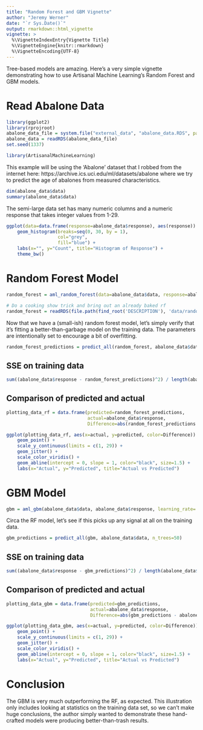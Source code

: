 ```yaml
---
title: "Random Forest and GBM Vignette"
author: "Jeremy Werner"
date: "`r Sys.Date()`"
output: rmarkdown::html_vignette
vignette: >
  %\VignetteIndexEntry{Vignette Title}
  %\VignetteEngine{knitr::rmarkdown}
  %\VignetteEncoding{UTF-8}
---
```


Tree-based models are amazing. Here's a very simple vignette demonstrating how to use Artisanal Machine Learning's Random Forest and GBM models.

# Read Abalone Data

```r
library(ggplot2)
library(rprojroot)
abalone_data_file = system.file("external_data", "abalone_data.RDS", package="ArtisanalMachineLearning", mustWork=TRUE)
abalone_data = readRDS(abalone_data_file)
set.seed(1337)
```

```r
library(ArtisanalMachineLearning)
```

This example will be using the 'Abalone' dataset that I robbed from the internet here: https://archive.ics.uci.edu/ml/datasets/abalone where we try to predict the age of abalones from measured characteristics.

```r
dim(abalone_data$data)
summary(abalone_data$data)
```

The semi-large data set has many numeric columns and a numeric response that takes integer values from 1-29.

```r
ggplot(data=data.frame(response=abalone_data$response), aes(response)) + 
    geom_histogram(breaks=seq(0, 30, by = 1), 
                   col="grey", 
                   fill="blue") + 
    labs(x="", y="Count", title="Histogram of Response") + 
    theme_bw()
```

# Random Forest Model

```r
random_forest = aml_random_forest(data=abalone_data$data, response=abalone_data$response, b=200, m=8, evaluation_criterion=sum_of_squares, min_obs=5, max_depth=16, verbose=FALSE)
```

```r
# Do a cooking show trick and bring out an already baked rf
random_forest = readRDS(file.path(find_root('DESCRIPTION'), 'data/random_forest.RDS'))
```


Now that we have a (small-ish) random forest model, let's simply verify that it's fitting a better-than-garbage model on the training data. The parameters are intentionally set to encourage a bit of overfitting.

```r
random_forest_predictions = predict_all(random_forest, abalone_data$data, n_trees=200)
```

## SSE on training data

```r
sum((abalone_data$response - random_forest_predictions)^2) / length(abalone_data$response)
```

## Comparison of predicted and actual

```r

plotting_data_rf = data.frame(predicted=random_forest_predictions, 
                              actual=abalone_data$response, 
                              Difference=abs(random_forest_predictions - abalone_data$response))

ggplot(plotting_data_rf, aes(x=actual, y=predicted, color=Difference)) +
    geom_point() + 
    scale_y_continuous(limits = c(1, 29)) + 
    geom_jitter() + 
    scale_color_viridis() + 
    geom_abline(intercept = 0, slope = 1, color="black", size=1.5) + 
    labs(x="Actual", y="Predicted", title="Actual vs Predicted")

```


# GBM Model

```r
gbm = aml_gbm(abalone_data$data, abalone_data$response, learning_rate=.25, n_trees=50, evaluation_criterion=sum_of_squares, min_obs=10, max_depth=4, verbose=FALSE)
```

Circa the RF model, let's see if this picks up any signal at all on the training data.

```r
gbm_predictions = predict_all(gbm, abalone_data$data, n_trees=50)
```

## SSE on training data

```r
sum((abalone_data$response - gbm_predictions)^2) / length(abalone_data$response)
```

## Comparison of predicted and actual

```r

plotting_data_gbm = data.frame(predicted=gbm_predictions, 
                               actual=abalone_data$response, 
                               Difference=abs(gbm_predictions - abalone_data$response))

ggplot(plotting_data_gbm, aes(x=actual, y=predicted, color=Difference)) +
    geom_point() + 
    scale_y_continuous(limits = c(1, 29)) + 
    geom_jitter() + 
    scale_color_viridis() + 
    geom_abline(intercept = 0, slope = 1, color="black", size=1.5) + 
    labs(x="Actual", y="Predicted", title="Actual vs Predicted")

```


# Conclusion

The GBM is very much outperforming the RF, as expected. This illustration only includes looking at statistics on the training data set, so we can't make huge conclusions, the author simply wanted to demonstrate these hand-crafted models were producing better-than-trash results.
